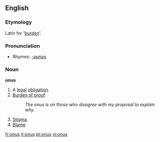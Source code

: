 ==English==

===Etymology===
Latin for '[[burden]]'.

===Pronunciation===
*Rhymes: [[Rhymes:English:-əʊnəs|-əʊnəs]]
{{pronstub}}

===Noun===
'''onus'''

#A [[legal]] [[obligation]].
#[[burden of proof|Burden of proof]]
#:''The onus is on those who disagree with my proposal to explain why.''
#[[Stigma]].
#[[Blame]].

[[fr:onus]]
[[it:onus]]
[[pt:onus]]
[[vi:onus]]